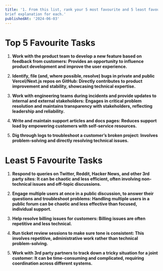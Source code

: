 ```yaml
---
title: '1. From this list, rank your 5 most favourite and 5 least favourite support tasks. Provide a
brief explanation for each.'
publishedAt: '2024-06-03'
---
```


# Top 5 Favourite Tasks

1. **Work with the product team to develop a new feature based on feedback from customers: Provides an opportunity to influence product development and improve the user experience.**

2. **Identify, file (and, where possible, resolve) bugs in private and public Vercel/Next.js repos on GitHub: Directly contributes to product improvement and stability, showcasing technical expertise.**

3. **Work with engineering teams during incidents and provide updates to internal and external stakeholders: Engages in critical problem resolution and maintains transparency with stakeholders, reflecting leadership and reliability.**

4. **Write and maintain support articles and docs pages: Reduces support load by empowering customers with self-service resources.**

5. **Dig through logs to troubleshoot a customer’s broken project: Involves problem-solving and directly resolving technical issues.**

# Least 5 Favourite Tasks

1. **Respond to queries on Twitter, Reddit, Hacker News, and other 3rd party sites: It can be chaotic and less efficient, often involving non-technical issues and off-topic discussions.**

2. **Engage multiple users at once in a public discussion, to answer their questions and troubleshoot problems: Handling multiple users in a public forum can be chaotic and less effective than focused, individual support.**

3. **Help resolve billing issues for customers: Billing issues are often repetitive and less technical.**

4. **Run ticket review sessions to make sure tone is consistent: This involves repetitive, administrative work rather than technical problem-solving.**

5. **Work with 3rd party partners to track down a tricky situation for a joint customer: It can be time-consuming and complicated, requiring coordination across different systems.**

